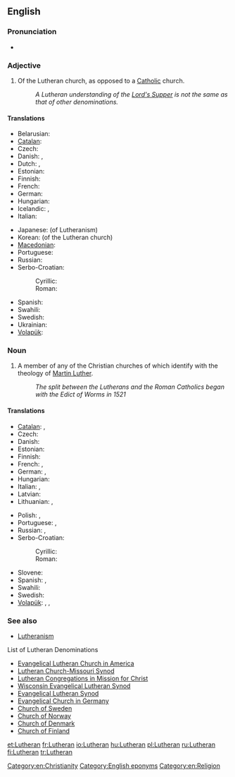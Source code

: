 ==English==

===Pronunciation===
* {{audio|en-us-Lutheran.ogg|Audio (US)}}

===Adjective===
{{en-adj}}

# Of the Lutheran church, as opposed to a [[Catholic]] church.
#: ''A Lutheran understanding of the [[Lord's Supper]] is not the same as that of other denominations.''

====Translations====
{{trans-top|related to the Lutheran church}}
* Belarusian: {{t|be|лютэранскі|xs=Belarusian}}
* [[Catalan]]: {{t|ca|luterà}}
* Czech: {{t|cs|luteránský}}
* Danish: {{t|da|lutheransk}}, {{t|da|luthersk}}
* Dutch: {{t|nl|lutheraans}}, {{t|nl|luthers}}
* Estonian: {{t|et|luterlik}}
* Finnish: {{t+|fi|luterilainen}}
* French: {{t+|fr|luthérien}}
* German: {{t|de|lutherisch}}
* Hungarian: {{t+|hu|lutheránus}}
* Icelandic: {{t|is|lúterskur}}, {{t|is|lútherskur}}
* Italian: {{t+|it|luterano}}
{{trans-mid}}
* Japanese: {{t|ja|ルター派の|tr=rutaaha-no}} (of Lutheranism)
* Korean: {{t|ko|루터교회의|tr=rutokyohoi-ui|sc=Hang}} (of the Lutheran church)
* [[Macedonian]]: {{t|mk|лутерански}}
* Portuguese: {{t+|pt|luterano}}
* Russian: {{t|ru|лютеранский}}
* Serbo-Croatian:
*: Cyrillic: {{t|sh|лутерански|alt=лутѐра̄нскӣ|sc=Cyrl}}
*: Roman: {{t|sh|luteranski|alt=lutèrānskī}}
* Spanish: {{t-|es|luterano}}
* Swahili: {{t|sw|Kilutheri}}
* Swedish: {{t|sv|luthersk}}
* Ukrainian: {{t|uk|лютеранський|m|xs=Ukrainian}}
* [[Volapük]]: {{t|vo|luterik}}
{{trans-bottom}}

===Noun===
{{en-noun}}

# A member of any of the Christian churches of which identify with the theology of [[w:Martin Luther|Martin Luther]].
#: ''The split between the Lutherans and the Roman Catholics began with the Edict of Worms in 1521''

====Translations====
{{trans-top|A member of a Lutheran church}}
* [[Catalan]]: {{t|ca|luterà|m}}, {{t-|ca|luterana|f}}
* Czech: {{t|cs|luterán|m}}
* Danish: {{t|da|lutheraner|c}}
* Estonian: {{t-|et|luterlane}}
* Finnish: {{t+|fi|luterilainen}}
* French: {{t+|fr|luthérien|m}}, {{t|fr|luthérienne|f}}
* German: {{t|de|Luteraner|m}}, {{t|de|Luteranerin|f}}
* Hungarian: {{t+|hu|lutheránus}}
* Italian: {{t+|it|luterano|m}}, {{t+|it|luterana|f}}
* Latvian: {{t|lv|luterānis|m|xs=Latvian}}
* Lithuanian: {{t+|lt|liuteronas|m|xs=Lithuanian}}, {{t+|lt|liuteronė|f|xs=Lithuanian}}
{{trans-mid}}
* Polish: {{t|pl|luteranin|m}}, {{t|pl|luteranka|f}}
* Portuguese: {{t+|pt|luterano|m}}, {{t-|pt|luterana|f}}
* Russian: {{t|ru|лютеранин|m|sc=Cyrl|tr=ljuteránin}}, {{t|ru|лютеранка|f|sc=Cyrl|tr=ljuteránka}}
* Serbo-Croatian:
*: Cyrillic: {{t|sh|лутеран|m|alt=лутѐра̄н|sc=Cyrl}}
*: Roman: {{t|sh|luteran|m|alt=lutèrān}}
* Slovene: {{sl|luteranec}}
* Spanish: {{t-|es|luterano|m}}, {{t-|es|luterana|f}}
* Swahili: {{t|sw|Mlutheri}}
* Swedish: {{t+|sv|lutheran}}
* [[Volapük]]: {{qualifier|male or female}} {{t|vo|luteran}}, {{qualifier|male}} {{t|vo|hiluteran}}, {{qualifier|female}} {{t|vo|jiluteran}}
{{trans-bottom}}

===See also===
* [[Lutheranism]]
;List of Lutheran Denominations
* [http://en.wikipedia.org/wiki/Evangelical_Lutheran_Church_in_America Evangelical Lutheran Church in America]
* [http://en.wikipedia.org/wiki/Lutheran_Church-Missouri_Synod Lutheran Church-Missouri Synod]
* [[w:Lutheran Congregations in Mission for Christ|Lutheran Congregations in Mission for Christ]]
* [http://en.wikipedia.org/wiki/Wisconsin_Evangelical_Lutheran_Synod Wisconsin Evangelical Lutheran Synod]
* [http://en.wikipedia.org/wiki/Evangelical_Lutheran_Synod Evangelical Lutheran Synod]
* [http://en.wikipedia.org/wiki/Evangelical_Church_in_Germany Evangelical Church in Germany]
* [http://en.wikipedia.org/wiki/Church_of_Sweden Church of Sweden]
* [http://en.wikipedia.org/wiki/Church_of_Norway Church of Norway]
* [http://en.wikipedia.org/wiki/Church_of_Denmark Church of Denmark]
* [http://en.wikipedia.org/wiki/Church_of_Finland Church of Finland]

[[Category:en:Christianity]]
[[Category:English eponyms]]
[[Category:en:Religion]]

[[et:Lutheran]]
[[fr:Lutheran]]
[[io:Lutheran]]
[[hu:Lutheran]]
[[pl:Lutheran]]
[[ru:Lutheran]]
[[fi:Lutheran]]
[[tr:Lutheran]]